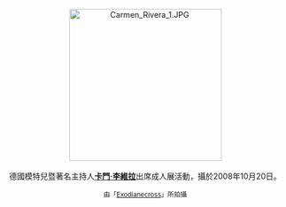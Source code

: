 <center>
[[File:Carmen_Rivera_1.JPG|275px]]
<br><br>
德國模特兒暨著名主持人'''[[卡門·李維拉|卡門·李維拉]]'''出席成人展活動，攝於2008年10月20日。
<p>
<small>由「[[:de:Benutzer:Exodianecross|Exodianecross]]」所拍攝</small>
</center>